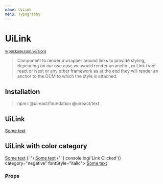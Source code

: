 ```yaml
---
name: UiLink
menu: Typography
---
```





# UiLink

<sup>
  <a href="https://github.com/inavac182/ui-react/blob/main/packages/text/" target="_blank">
    v{packageJson.version}
  </a>
</sup>

> Component to render a wrapper around links to provide styling, depending on our use case we would render an anchor,
> or Link from react or Next or any other framework as at the end they will render an anchor to the DOM to which the style is attached.

## Installation

> npm i @uireact/foundation @uireact/text

## UiLink

<Playground>
  <UiLink href="https://uireact.io">
    <a href="https://uireact.io/">Some text</a>
  </UiLink>
</Playground>

## UiLink with color category

<Playground>
  <UiLink href="https://uireact.io" target="_blank" category="error">
    <a href="https://uireact.io/">Some text</a>
  </UiLink>{' '}
  <UiLink href="https://uireact.io" category="positive">
    <a href="https://uireact.io/">Some text</a>
  </UiLink>{' '}
  <UiLink handleClick={() => console.log('Link Clicked')} category="negative" fontStyle="italic">
    <a href="https://uireact.io/">Some text</a>
  </UiLink>
</Playground>

### Props

<Props of={UiLink} />
